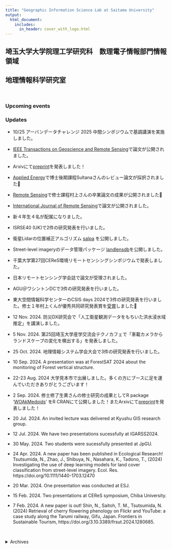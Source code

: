 ```yaml
---
title: "Geographic Information Science Lab at Saitama University"
output:
  html_document:
    includes:
      in_header: cover_with_logo.html
---
```


## 埼玉大学大学院理工学研究科　数理電子情報部門情報領域 
## 地理情報科学研究室

<br>

### Upcoming events

### Updates
- 10/25 アーバンデータチャレンジ 2025 中間シンポジウムで基調講演を実施しました。
- [IEEE Transactions on Geoscience and Remote Sensing](https://doi.org/10.1109/TGRS.2025.3620907)で論文が公開されました。
- Arxivにて[preprint](https://arxiv.org/abs/2509.23035)を発表しました！
- [Applied Energy](https://doi.org/10.1016/j.apenergy.2025.126631)で博士後期課程Sultanaさんのレビュー論文が採択されました🎉
- [Remote Sensing](https://www.mdpi.com/2072-4292/17/14/2402)で修士課程村上さんの卒業論文の成果が公開されました🎉
- [International Journal of Remote Sensing](https://doi.org/10.1080/01431161.2025.2496529)で論文が公開されました。
- 新４年生４名が配属になりました。
- ISRSE40 (UK)で2件の研究発表を行いました。
- 衛星Lidarの位置補正アルゴリズム [salpa](https://github.com/naru-T/salpa) を公開しました。 
- Street-level imageryのデータ管理パッケージ [landlensdb](https://github.com/landlensdb/landlensdb)を公開しました。
- 千葉大学第27回CEReS環境リモートセンシングシンポジウムで発表しました。
- 日本リモートセンシング学会誌で論文が受理されました。
- AGU＠ワシントンDCで3件の研究発表を行いました。
- 東大空間情報科学センターのCSIS days 2024で3件の研究発表を行いました。修士１年村上くんが優秀共同研究発表賞を[受賞](https://www.csis.u-tokyo.ac.jp/blog/news/csis_days_2024_report/)しました🎉
- 12 Nov. 2024. 防災DX研究会で「人工衛星観測データをもちいた洪水浸水域推定」を講演しました。
- 5 Nov. 2024. 第25回埼玉大学産学交流会テクノカフェで「車載カメラからランドスケープの変化を検出する」を発表しました。
- 25 Oct. 2024. 地理情報システム学会大会で3件の研究発表を行いました。
- 10 Sep. 2024. A presentation was at ForestSAT 2024 about the monitoring of Forest vertical structure.
- 22-23 Aug. 2024 大学見本市で出展しました。多くの方にブースに足を運んでいただきありがとうございます！
- 2 Sep. 2024. 修士修了生黄さんの修士研究の成果としてR package '[WOAkMedoids](https://cran.r-project.org/web/packages/WOAkMedoids/index.html)' をR CRANにて公開しました！またArxivにて[preprint](https://arxiv.org/abs/2408.16993)を発表しました！

- 20 Jul. 2024. An invited lecture was delivered at Kyushu GIS research group.

- 12 Jul. 2024. We have two presentations sucessfully at IGARSS2024.

- 30 May. 2024. Two students were sucessfully presented at JpGU.

- 24 Apr. 2024. A new paper has been published in Ecological Research!
Tsutsumida, N., Zhao, J., Shibuya, N., Nasahara, K., Tadono, T., (2024) Investigating the use of deep learning models for land cover classification from street-level imagery. Ecol. Res.  https://doi.org/10.1111/1440-1703.12470

- 20 Mar. 2024. One presentation was conducted at ESJ.

- 15 Feb. 2024. Two presentations at CEReS symposium, Chiba University.

- 7 Feb. 2024. A new paper is out!
Shin, N., Saitoh, T. M., Tsutsumida, N. (2024) Retrieval of cherry flowering phenology on Flickr and YouTube: a case study along the Tarumi railway, Gifu, Japan. Frontiers in Sustainable Tourism, https://doi.org/3.10.3389/frsut.2024.1280685.


<br> 

<details>
  <summary>Archives</summary>
- 11-15 Dec. 2023. We successfuly presented two posters at AGU 2023.
- 29 Oct. 2023. We successfully delivered four presentations at the GISA conference. Huang, a graduate student, received the presentation award! M2黄さんが第32回地理情報システム学会 学術研究発表大会にて大会優秀発表賞を受賞しました🎉
- 17 Oct. 2023. Our new paper is out! This is one of the achievements of BRIDGE program.
Comber A. and Tsutsumida N. (2023) Geographically weighted accuracy for hard and soft land cover classifications: 5 approaches with coded illustrations, International Journal of Remote Sensing, 6233-625, https://doi.org/10.1080/01431161.2023.2264503.

- 28 Sep. 2023. Our new paper is out!  
Tsutsumida N. and Funada S. (2023) Mapping cherry blossom phenology using a semi-automatic observation system with street level photos, Ecological Informatics, 102314. https://doi.org/10.1016/j.ecoinf.2023.102314, 
[プレスリリース](https://www.saitama-u.ac.jp/topics_archives/2023-1006-1614-9.html)
- 26 Sep. 2023. One phd student has joined our group!
- 25 Jul. 2023. A new proposal is accepted for real-time disaster monitoring.
- 16-21 Jul. 2023. We delivered one oral and two poster presentations at IGARSS 2023.
- 14 Jun. 2023. A preprint paper is out!  
Doi H., Osawa T., Tsutsumida N. The role of large language models in ecology and biodiversity conservation: Opportunities and Challenges, Authorea. June 12, 2023.
- 25 May 2023. Huang, a grad student, had a poster presentation at JpGU.
- 17 May 2023 [new publication] A paper is out in IJGIS!   
Murakami D., Tsutsumida N., Yoshida T., Nakaya T., Lu B., Harris P. (2023) A linearization for stable and fast geographically weighted Poisson regression, International Journal of Geographical Information Science, https://doi.org/10.1080/13658816.2023.2209811
- 11 Apr. 2023. We organized [a special lecture](https://www.saitama-u.ac.jp/seminar_archives/2023-0331-1933-9.html) by prof. Lex Comber (Univ. of Leeds).
- 4 Apr. 2023. New members join!
- 16 Mar. 2023. We welcome Prof. Lex Comber as a guest researcher in our lab. He stays one month to collaborate a spatial modeling research.
- 10 Mar. 2023. [new publication] A paper is out in Scientific Reports!  
Osawa, T., Tsutsumida, N., Iijima, H. et al. Prediction of the visit and occupy of the sika deer (Cervus nippon) during the summer season using a virtual ecological approach (2023) Sci Rep 13, 4007. https://doi.org/10.1038/s41598-023-31269-5. 

- 9 Mar. 2023. Five new undergrad students join our lab!
- 28 Feb. 2023 [new publication] A paper is out in Sustainability!  
Thongrueang, N., Tsutsumida, N., Nakaya, T. (2023) The Impact of Changes in Anthropogenic Activity Caused by COVID-19 Lockdown on Reducing Nitrogen Dioxide Levels in Thailand Using Nighttime Light Intensity. Sustainability, 15, 4296.  
- 22 Feb. 2023  [new publication] A paper is out in Frontiers in Forests and Global Change!  
N. Shin et al., (2023) Perspective: Improving the accuracy of plant phenology observations and land-cover and land-use detection by optical satellite remote-sensing in the Asian tropics, Front. For. Glob. Chang.
- 1st Dec. 2022 [new publication] A paper is out in Urban Ecosystems!   
Ohata S., Osawa T., Sato N., Tsutsumida N. (2022) Large, concealed islands in the urban sea: Scattered surrounding green space enhances the quality of grassland habitats in urban parks, Tokyo, Urban Ecosystems.
  - 18 Nov. 2022 We had a pitch at CSIS DAYS 2022 organized by UTokyo and got a presentation award!  
  堤田成政, Joseph Percival, 吉田崇紘, 村上大輔, 中谷友樹. 探索的空間データ解析のためのインタラクティブ空間相関マッピング,CSIS DAYS2022, オンライン. 
  - 29 Oct. 2022 We had an oral presentation (in Japanese) at GISA conference about the analysis of multi-dimensional composite index from multivariate spatial data.  
  堤田成政, 村上大輔, 吉田崇紘, 中谷友樹（2022） 多変量地理空間データからの総合指標作成手法の比較, 第31回 地理情報システム学会 学術研究発表大会
  - 21 Oct. 2022 The presentation and panel discussion at the National Geographic session in Science Agora.  
  Tsutsumida N. (2022) Social Sensing: An important research resource.
  - 5 Oct. 2022 We had a poster presentation at Geo for Good 2022 at Google (virtual event).  
  Tsutsumida N. and Mochizuki R. (2022) Uncertain Vegetation Trends by Index Selections.
  - 23 Aug. 2022 [new publication] Three conference papers are out.  
  Tsutsumida N. et al (2022) A Comparison of Geographically Weighted Principal Components Analysis Methodologies;  
  Murakami et al. (2022) Large-Scale Spatial Prediction by Scalable Geographically Weighted Regression: Comparative Study;   
  Comber A. et al (2022) Geographically Varying Coefficient Regression: GWR-Exit and GAM-On?.  
  We will have preseentations at COSIT2022 in 5-9 Sep.
  - 22 Aug. 2022 [new publication] Tsutsumida N. (2022) Spatial interpolation by a geographically weighted method at ESTRELA No. 341 (in Japanese)
  - 21 July. 2022. [new publication] Shin et al., (2022) [Monitoring of cherry flowering phenology with Google Trends](https://doi.org/10.1371/journal.pone.0271648), PLoS ONE 17(7): e0271648.
  - 21 July. 2022. Two presentations have been done in IGARSS2022: Funada and Tsutsumida. Mapping cherry blossoms from geotagged street-level photos (poster); Tsutsumida N., Zhao J., Nasahara K., and Tadono T. Land cover classification from street-level photos.
  
  - 30 June 2022. The ROIS-DS project: Geospatial modeling focusing on spatial unit and spatial scale has been extended. 
  - 10 May 2022. Proposed two presentations have been accepted in COSIT2022.
  - 6 May 2022. [new publication] Percival, Tsutsumida, Murakami, Yoshida, and Nakaya (2022) [gwpcorMapper: an interactive mapping tool for exploring geographically weighted correlation and partial correlation in high-dimensional geospatial datasets](https://link.springer.com/article/10.1007/s41651-022-00111-3) has been accepted in Journal of Geovisualization and Spatial Analysis. The R package, [gwpcormapper](https://cran.r-project.org/web/packages/gwpcormapper/index.html), is available on CRAN.
  - 22 Apr. 2022. [new publication] Tsutsumida, Shin, and Miura (2022) [Evaluation of Land Surface Phenology for Autumn Leaf Color Change Based on Citizen Reports across Japan](https://www.mdpi.com/2072-4292/14/9/2017/htm) has been published in Remote Sensing.
  - 5 Apr. 2022. Two presentations have been accepted in IGARSS2022.
  - 1 Apr. 2022. Two postgraduate students are joined.
  - 17Mar. 2022. Discussions on Ecological studies by open science and citizen science approaches was held on ESJ69. 
  - 15 Mar. 2022. A poster was presented on ESJ69 (Funada and Tsutsumida, 2022). 
  - 11 Mar. 2022. 'Integration of multiscale and multiangle remote sensing data' was presented on act-x annual meeting. 
  - 8 Mar. 2022.  5 undergrad students have been joined.
  - 24 Jan. 2022. A lecture was delivered at Kasukabe Girls' senior high school. 
  - 22 Jan. 2022. [new publication] A preprint [Mapping cherry blossoms from geotagged street-level photos](https://doi.org/10.1101/2022.01.18.476550) is appeared at bioRxiv. 
  - 18 Jan. 2022. [new publication] Doi, Osawa, and Tsutsumida (2022) [Assessing the potential repercussions of the COVID‑19 pandemic on global SDG attainment](https://link.springer.com/article/10.1007/s43621-021-00067-2) in Discover Sustainability. We demonstrated comprehensive analyses of the impact of lockdown toward SDG's achievement.  
  - 17 Jan. 2022. [new publication] Tsutsumida (2022) Teaching reproducible Geocomputation Online, Theory and Application of GIS. 
  - 17 Dec. 2021. AGU Fall meeting 2021で発表を行いました（Tsutsumida et al.）。
  - 31 Oct. 2021. 第30回地理情報システム学会研究発表大会で４件の関連研究を発表しました（堤田ら、村上ら、吉田ら、Thongrueang et al.）。
  - 1 Oct. 2021. 10月29日に日本写真測量学会関西支部にて「土地被覆分類データの空間精度・空間誤差」を[講演](http://www.jsprs-w.org)します。
  - 29 Sep. 2021. [Murakami et al.](https://escholarship.org/uc/item/8kg664zg), [Yoshida et al.](https://escholarship.org/uc/item/62s7n79k)をGIScience2021にて発表しました。
  - 28 Sep. 2021. Kato and Tsutsumidaをsilvilaserにて発表しました。
  - 21 Sep. 2021. Act-xに採択されました。
  - 18 Sep. 2021. 科学者の芽(HiGEPS)にて高校生向けの講義を担当しました。
  - 15 Sep. 2021. [Nagai et al.](https://www.frontiersin.org/articles/10.3389/ffgc.2021.659910/abstract)がFrontiers in Forests and Global Changeにアクセプトされました。
  - 27 Jul. 2021. 千葉大環境リモートセンシング研究センターの共同利用研究「長期全球観測衛星画像データをもちいた土地被覆変動の解明」が採択されました。  
  - 1 Jul. 2021. 情報・システム研究機構 データサイエンス共同利用基盤施設（ROIS-DS）共同研究「空間集計単位と空間スケールに着目した地理空間モデリング」が採択されました。  
  - 26 May. 2021. GIS-理論と応用 より展望論文「地理的加重法の研究動向と今後の展望」が発表されました。
  - 7 Apr. 2021. R CRANにて [gwpcormapper](https://cran.r-project.org/web/packages/gwpcormapper/index.html) を公開しました。  
  - 1 Apr. 2021. 事務補佐員１名が加わり、研究室メンバーは計６名となりました。  
  - 31 Mar. 2021. 「地理的加重法の研究動向と今後の展望」が「GIS-理論と応用」に採択されました。  
  - 9 Mar. 2021.  ３年生４名が配属されました。/ 4 undergraduate students are joined.  
  - 18 Feb. 2021. 千葉大学CEReS環境リモートセンシングシンポジウムでポスター発表を行います。  
  - 5 Feb. 2021. 情報・システム研究機構 データサイエンス共同利用基盤施設（ROIS-DS）にて「地理的加重モデルの開発と空間データ解析」の[講演](https://ds.rois.ac.jp/article/rois-ds_symposium_20210205/)を行います。  
  - 6 Jan 2021. 当研究室を開設しました。/ The GISci lab at Saitama University is newly opend.  
</details> 
